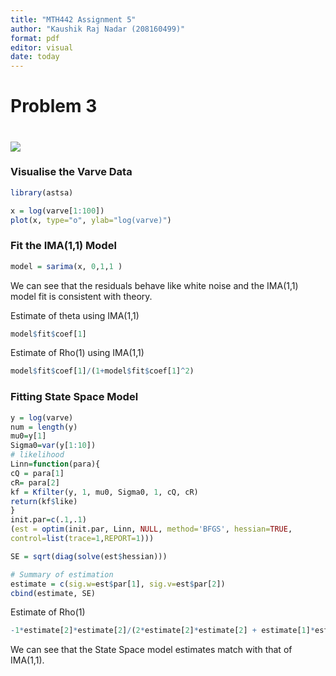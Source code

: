 ```yaml
---
title: "MTH442 Assignment 5"
author: "Kaushik Raj Nadar (208160499)"
format: pdf
editor: visual
date: today
---
```


# Problem 3

# ![](images/Q3.png)

### Visualise the Varve Data

```r
library(astsa)

x = log(varve[1:100])
plot(x, type="o", ylab="log(varve)")
```

### Fit the IMA(1,1) Model

```r
model = sarima(x, 0,1,1 )
```

We can see that the residuals behave like white noise and the IMA(1,1) model fit is consistent with theory.

Estimate of theta using IMA(1,1)

```r
model$fit$coef[1]
```

Estimate of Rho(1) using IMA(1,1)

```r
model$fit$coef[1]/(1+model$fit$coef[1]^2)
```

### Fitting State Space Model

```r
y = log(varve)
num = length(y)
mu0=y[1]
Sigma0=var(y[1:10])
# likelihood
Linn=function(para){
cQ = para[1]
cR= para[2]
kf = Kfilter(y, 1, mu0, Sigma0, 1, cQ, cR)
return(kf$like)
}
init.par=c(.1,.1)
(est = optim(init.par, Linn, NULL, method='BFGS', hessian=TRUE,
control=list(trace=1,REPORT=1)))
```

```r
SE = sqrt(diag(solve(est$hessian)))

# Summary of estimation
estimate = c(sig.w=est$par[1], sig.v=est$par[2])
cbind(estimate, SE)
```

Estimate of Rho(1)

```r
-1*estimate[2]*estimate[2]/(2*estimate[2]*estimate[2] + estimate[1]*estimate[1])
```

We can see that the State Space model estimates match with that of IMA(1,1).
